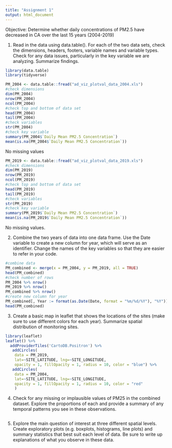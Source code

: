 ```yaml
---
title: "Assignment 1"
output: html_document
---
```


Objective: Determine whether daily concentrations of PM2.5 have decreased in CA over the last 15 years (2004-2019)

1. Read in the data using data.table(). For each of the two data sets, check the dimensions, headers, footers, variable names and variable types. Check for any data issues, particularly in the key variable we are analyzing. Summarize findings.
```r
library(data.table)
library(tidyverse)

PM_2004 <- data.table::fread("ad_viz_plotval_data_2004.xls")
#check dimensions 
dim(PM_2004)
nrow(PM_2004)
ncol(PM_2004)
#check top and bottom of data set
head(PM_2004)
tail(PM_2004)
#check variables 
str(PM_2004)
#check key variable
summary(PM_2004$`Daily Mean PM2.5 Concentration`)
mean(is.na(PM_2004$`Daily Mean PM2.5 Concentration`))
```
No missing values

```r
PM_2019 <- data.table::fread("ad_viz_plotval_data_2019.xls")
#check dimensions 
dim(PM_2019)
nrow(PM_2019)
ncol(PM_2019)
#check top and bottom of data set
head(PM_2019)
tail(PM_2019)
#check variables 
str(PM_2019)
#check key variable
summary(PM_2019$`Daily Mean PM2.5 Concentration`)
mean(is.na(PM_2019$`Daily Mean PM2.5 Concentration`))
```
No missing values.

2. Combine the two years of data into one data frame. Use the Date variable to create a new column for year, which will serve as an identifier. Change the names of the key variables so that they are easier to refer in your code.
```r
#combine data 
PM_combined <- merge(x = PM_2004, y = PM_2019, all = TRUE)
head(PM_combined)
#check number of rows
PM_2004 %>% nrow()
PM_2019 %>% nrow()
PM_combined %>% nrow()
#create new column for year
PM_combined[, Year := format(as.Date(Date, format = "%m/%d/%Y"), "%Y")]
head(PM_combined)
```
3. Create a basic map in leaflet that shows the locations of the sites (make sure to use different colors for each year). Summarize spatial distribution of monitoring sites.
```r
library(leaflet)
leaflet() %>%
  addProviderTiles('CartoDB.Positron') %>%
   addCircles(
    data = PM_2019,
    lat=~SITE_LATITUDE, lng=~SITE_LONGITUDE,
    opacity = 1, fillOpacity = 1, radius = 10, color = "blue") %>%
   addCircles(
    data = PM_2004,
    lat=~SITE_LATITUDE, lng=~SITE_LONGITUDE,
    opacity = 1, fillOpacity = 1, radius = 10, color = "red"
    )
```

4. Check for any missing or implausible values of PM25 in the combined dataset. Explore the proportions of each and provide a summary of any temporal patterns you see in these observations.
```r

```

5. Explore the main question of interest at three different spatial levels. Create exploratory plots (e.g. boxplots, histograms, line plots) and summary statistics that best suit each level of data. Be sure to write up explanations of what you observe in these data.
```r

```

